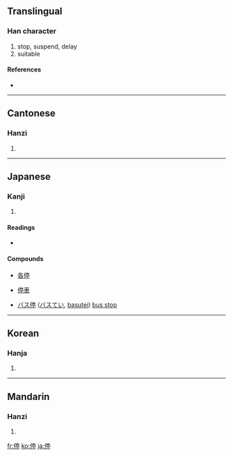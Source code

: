 {{see|仃}}
==Translingual==

===Han character===
{{Han char|rn=9|rad=人|as=09|sn=11|four=2022<sub>1</sub>|canj=人卜口弓 (OYRN)|ids=⿰[[亻]][[亭]]}}

# stop, suspend, delay
# suitable

====References====
* {{Han ref|kx=0110.320|dkj=00864|dj=0236.160|hdz=10194.070|uh=505C|ud=20572|bh=B0B1|bd=45233}}

----

==Cantonese==

===Hanzi===
{{yue-hanzi|jyut=|y=ting4}}

# {{defn|Cantonese}}

----

==Japanese==

===Kanji===
{{ja-kanji|grade=4|rs=人09}}

# {{defn|Japanese}}

====Readings====
* {{ja-readings|on=[[てい]] (tei), [[ちょう]] (chō), [[じょう]] (jō)|kun=[[とどまる]] (todomaru)}}

====Compounds====
{{top4}}
* [[各停]]
{{mid4}}
* [[停車]]
{{mid4}}
* [[バス停]] ([[バスてい]], [[basutei]]) [[bus stop]]
{{mid4}}
{{bottom}}

----

==Korean==

===Hanja===
{{ko-hanja|hangeul=정|rv=jeong|mr=chŏng}}

# {{defn|Korean}}

----

==Mandarin==

===Hanzi===
{{cmn-hanzi|pin=[[tíng]] ([[ting2]])|wg=t'ing<sup>2</sup>}}

# {{defn|Mandarin}}

[[fr:停]]
[[ko:停]]
[[ja:停]]